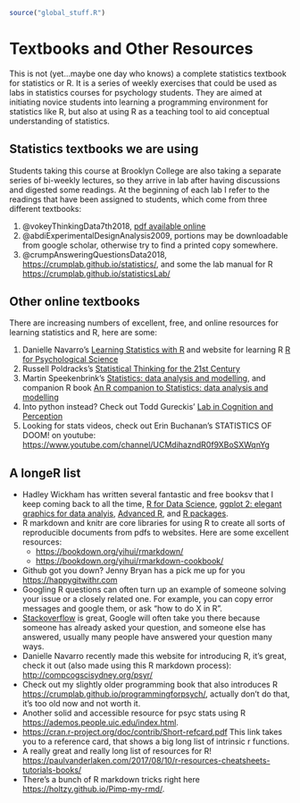 ```r
source("global_stuff.R")
```

# Textbooks and Other Resources {.unnumbered}

This is not (yet...maybe one day who knows) a complete statistics textbook for statistics or R. It is a series of weekly exercises that could be used as labs in statistics courses for psychology students. They are aimed at initiating novice students into learning a programming environment for statistics like R, but also at using R as a teaching tool to aid conceptual understanding of statistics.

## Statistics textbooks we are using

Students taking this course at Brooklyn College are also taking a separate series of bi-weekly lectures, so they arrive in lab after having discussions and digested some readings. At the beginning of each lab I refer to the readings that have been assigned to students, which come from three different textbooks:

1. @vokeyThinkingData7th2018, [pdf available online](http://people.uleth.ca/~vokey/pdf/thinking.pdf)
2. @abdiExperimentalDesignAnalysis2009, portions may be downloadable from google scholar, otherwise try to find a printed copy somewhere.
3. @crumpAnsweringQuestionsData2018, <https://crumplab.github.io/statistics/>, and some the lab manual for R <https://crumplab.github.io/statisticsLab/>

## Other online textbooks

There are increasing numbers of excellent, free, and online resources for learning statistics and R, here are some:

1. Danielle Navarro's [Learning Statistics with R](https://learningstatisticswithr.com) and website for learning R [R for Psychological Science](https://psyr.djnavarro.net)
2. Russell Poldracks's [Statistical Thinking for the 21st Century](https://statsthinking21.org)
3. Martin Speekenbrink's [Statistics: data analysis and modelling](https://mspeekenbrink.github.io/sdam-book/), and companion R book [An R companion to Statistics: data analysis and modelling](https://mspeekenbrink.github.io/sdam-r-companion/)
4. Into python instead? Check out Todd Gureckis' [Lab in Cognition and Perception](http://gureckislab.org/courses/fall20/labincp/intro.html)
5. Looking for stats videos, check out Erin Buchanan's STATISTICS OF DOOM! on youtube: <https://www.youtube.com/channel/UCMdihazndR0f9XBoSXWqnYg>

## A longeR list

- Hadley Wickham has written several fantastic and free booksv that I keep coming back to all the time, [R for Data Science](https://r4ds.had.co.nz), [ggplot 2: elegant graphics for data analyis](https://ggplot2-book.org), [Advanced R](https://adv-r.hadley.nz), and [R packages](https://r-pkgs.org). 
- R markdown and knitr are core libraries for using R to create all sorts of reproducible documents from pdfs to websites. Here are some excellent resources:
  - <https://bookdown.org/yihui/rmarkdown/>
  - <https://bookdown.org/yihui/rmarkdown-cookbook/>
- Github got you down? Jenny Bryan has a pick me up for you <https://happygitwithr.com>
- Googling R questions can often turn up an example of someone solving your issue or a closely related one. For example, you can copy error messages and google them, or ask "how to do X in R".
- [Stackoverflow](https://stackoverflow.com) is great, Google will often take you there because someone has already asked your question, and someone else has answered, usually many people have answered your question many ways.
- Danielle Navarro recently made this website for introducing R, it's great, check it out (also made using this R markdown process): [http://compcogscisydney.org/psyr/](http://compcogscisydney.org/psyr/)
- Check out my slightly older programming book that also introduces R [https://crumplab.github.io/programmingforpsych/](https://crumplab.github.io/programmingforpsych/), actually don't do that, it's too old now and not worth it.
- Another solid and accessible resource for psyc stats using R [https://ademos.people.uic.edu/index.html](https://ademos.people.uic.edu/index.html).
- [https://cran.r-project.org/doc/contrib/Short-refcard.pdf](https://cran.r-project.org/doc/contrib/Short-refcard.pdf) This link takes you to a reference card, that shows a big long list of intrinsic r functions.
- A really great and really long list of resources for R! [https://paulvanderlaken.com/2017/08/10/r-resources-cheatsheets-tutorials-books/](https://paulvanderlaken.com/2017/08/10/r-resources-cheatsheets-tutorials-books/)
- There's a bunch of R markdown tricks right here <https://holtzy.github.io/Pimp-my-rmd/>.

